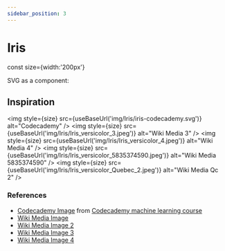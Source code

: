 ```yaml
---
sidebar_position: 3
---
```


# Iris

const size={width:'200px'}





SVG as a component: <br />

<CodeCademyIrisVersicolorSVG title="Codecaemy Iris Versicolor SVG" />


## Inspiration

<img style={size} src={useBaseUrl('img/Iris/iris-codecademy.svg')} alt="Codecademy" />
<img style={size} src={useBaseUrl('img/Iris/Iris_versicolor_3.jpeg')} alt="Wiki Media 3" />
<img style={size} src={useBaseUrl('img/Iris/Iris_versicolor_4.jpeg')} alt="Wiki Media 4" />
<img style={size} src={useBaseUrl('img/Iris/Iris_versicolor_5835374590.jpeg')} alt="Wiki Media 5835374590" />
<img style={size} src={useBaseUrl('img/Iris/Iris_versicolor_Quebec_2.jpeg')} alt="Wiki Media Qc 2" />

### References

- [Codecademy Image](http://content.codecademy.com/programs/machine-learning/k-means/iris.svg) from [Codecademy machine learning course](https://www.codecademy.com/learn/machine-learning/modules/dspath-clustering)
- [Wiki Media Image](https://commons.wikimedia.org/wiki/File:Iris_versicolor_3.jpg)
- [Wiki Media Image 2](https://commons.wikimedia.org/wiki/File:Iris_versicolor_4.jpg)
- [Wiki Media Image 3](https://commons.wikimedia.org/wiki/File:Iris_versicolor_(5835374590).jpg)
- [Wiki Media Image 4](https://commons.wikimedia.org/wiki/File:Iris_versicolor_Quebec_2.jpg)

